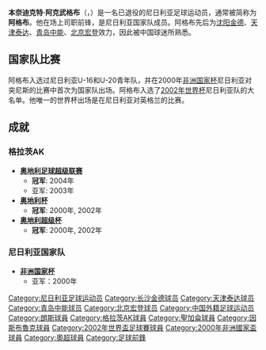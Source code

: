 {{Football player infobox
| playername = 本奈迪克特·阿克武格布
| image = 
| fullname = 本奈迪克特·阿克武格布
| height = {{height|m=1.80}}
| nickname = 
| dateofbirth = {{birth date and age|1974|11|3}}
| cityofbirth =[[拉各斯|拉各斯]] 
| countryofbirth = {{Flagicon|Nigeria}} [[尼日利亚|尼日利亚]]
| currentclub = 退役
| clubnumber = 
| position = [[前锋_(足球)|前鋒]]
| youthyears = 
| youthclubs = 
| years = 1991-92<br />1992-93<br />1994-96<br />1996-97<br />1997-98<br />1998-02<br />2002<br />2002-04<br />2004<br />2004-05<br />2005-06<br />2006<br />2006<br />2006-07<br />2007<br />2008<br />2009-2010
| clubs = [[朗斯足球俱乐部|朗斯]]<br />[[阿尔茨·埃恩德拉茨足球俱乐部|阿尔茨]]<br />[[海伦贝克足球俱乐部|海伦贝克]] <br />[[瓦伦根足球俱乐部|瓦伦根]]<br />[[蒂耶伦足球俱乐部|蒂耶伦]]<br />[[格拉茨AK|格拉茨AK]]<br />[[沈阳金德足球俱乐部|沈阳金德]]（租借）<br />[[格拉茨AK|格拉茨AK]]<br />[[卡尔顿足球俱乐部|卡尔顿]] <br />[[圣加伦足球俱乐部|圣加伦]]<br />[[因斯布鲁克足球俱乐部|因斯布鲁克]] <br />[[希根足球足球俱乐部|希根]]<br />[[天津泰达足球俱乐部|天津泰达]]（租借）<br />[[邦萨拉高斯足球俱乐部|邦萨拉高斯]] <br />[[青岛中能足球俱乐部|青岛中能]]<br />[[北京宏登足球俱乐部|北京宏登]]<br />[[貝辛斯托克鎮足球會|贝辛斯托克]]
| caps(goals) = <br />25 (9)<br />49（17）<br />20（10）<br />27（9）<br />100（31）<br />18（5）<br />20（8）<br />14（7）<br />12（4）<br />11（0）<br />10（1）<br />8（4）<br />10（3）<br />21（6）
| nationalyears =2000-2010
| nationalteam ={{Flagicon|Nigeria}} [[尼日利亚國家足球隊|尼日利亚]] 
| nationalcaps(goals) =30 (8) 
| pcupdate = 2008年4月30日
| ntupdate = 2008年4月30日}}
'''本奈迪克特·阿克武格布'''（{{lang-en|'''Benedict Akwuegbu '''}}，{{bd|1974年|11月13日|catidx=Akwuegb, Benedict}}）是一名已退役的尼日利亚足球运动员，通常被简称为'''阿格布'''。他在场上司职前锋，是尼日利亚国家队成员。阿格布先后为[[沈阳金德|沈阳金德]]、[[天津泰达|天津泰达]]、[[青岛中能|青岛中能]]、[[北京宏登|北京宏登]]效力，因此被中国球迷所熟悉。

== 国家队比赛 ==
阿格布入选过尼日利亚U-16和U-20青年队，并在2000年[[非洲国家杯|非洲国家杯]]尼日利亚对突尼斯的比赛中首次为国家队出场。阿格布入选了[[2002年世界杯|2002年世界杯]]尼日利亚队的大名单。他唯一的世界杯出场是在尼日利亚对英格兰的比赛。

== 成就 ==
=== 格拉茨AK ===
*'''[[奥地利足球超级联赛|奥地利足球超级联赛]]''' 
**'''冠军''': 2004年
**亚军: 2003年
*'''[[奥地利杯|奥地利杯]]''' 
**'''冠军''': 2000年, 2002年
*'''[[奥地利超级杯|奥地利超级杯]]''' 
**'''冠军''': 2000年, 2002年

=== 尼日利亚国家队 ===
*'''[[非洲国家杯|非洲国家杯]]''' 
**亚军：2000年
{{2006年中超分类名单天津}}
{{DEFAULTSORT:AKWUEGBU, Benedict}}

[[Category:尼日利亚足球运动员|Category:尼日利亚足球运动员]]
[[Category:长沙金德球员|Category:长沙金德球员]]
[[Category:天津泰达球员|Category:天津泰达球员]]
[[Category:青岛中能球员|Category:青岛中能球员]]
[[Category:北京宏登球员|Category:北京宏登球员]]
[[Category:中国外籍足球运动员|Category:中国外籍足球运动员]]
[[Category:朗斯球員|Category:朗斯球員]]
[[Category:格拉茨AK球員|Category:格拉茨AK球員]]
[[Category:聖加侖球員|Category:聖加侖球員]]
[[Category:因斯布魯克球員|Category:因斯布魯克球員]]
[[Category:2002年世界盃足球賽球員|Category:2002年世界盃足球賽球員]]
[[Category:2000年非洲國家盃球員|Category:2000年非洲國家盃球員]]
[[Category:奧超球員|Category:奧超球員]]
[[Category:足球前鋒|Category:足球前鋒]]